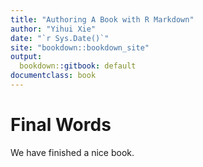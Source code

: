 ```yaml
--- 
title: "Authoring A Book with R Markdown"
author: "Yihui Xie"
date: "`r Sys.Date()`"
site: "bookdown::bookdown_site"
output:
  bookdown::gitbook: default
documentclass: book
---
```


# Final Words

We have finished a nice book.